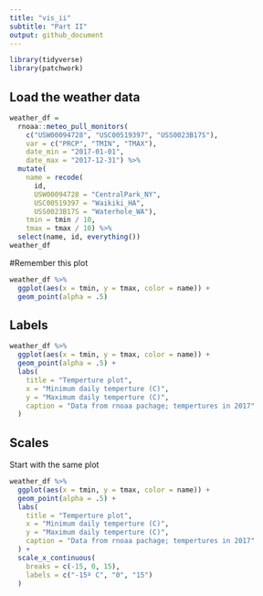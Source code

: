 ```yaml
---
title: "vis_ii"
subtitle: "Part II"
output: github_document
---
```


```r
library(tidyverse)
library(patchwork)
```

## Load the weather data

```r
weather_df = 
  rnoaa::meteo_pull_monitors(
    c("USW00094728", "USC00519397", "USS0023B17S"),
    var = c("PRCP", "TMIN", "TMAX"), 
    date_min = "2017-01-01",
    date_max = "2017-12-31") %>%
  mutate(
    name = recode(
      id, 
      USW00094728 = "CentralPark_NY", 
      USC00519397 = "Waikiki_HA",
      USS0023B17S = "Waterhole_WA"),
    tmin = tmin / 10,
    tmax = tmax / 10) %>%
  select(name, id, everything())
weather_df
```

#Remember this plot

```r
weather_df %>%
  ggplot(aes(x = tmin, y = tmax, color = name)) +
  geom_point(alpha = .5)
```

## Labels

```r
weather_df %>%
  ggplot(aes(x = tmin, y = tmax, color = name)) +
  geom_point(alpha = .5) +
  labs(
    title = "Temperture plot",
    x = "Minimum daily temperture (C)",
    y = "Maximum daily temperture (C)",
    caption = "Data from rnoaa pachage; tempertures in 2017"
  )
```

## Scales

Start with the same plot

```r
weather_df %>%
  ggplot(aes(x = tmin, y = tmax, color = name)) +
  geom_point(alpha = .5) +
  labs(
    title = "Temperture plot",
    x = "Minimum daily temperture (C)",
    y = "Maximum daily temperture (C)",
    caption = "Data from rnoaa pachage; tempertures in 2017"
  ) +
  scale_x_continuous(
    breaks = c(-15, 0, 15), 
    labels = c("-15º C", "0", "15")
  )
```

